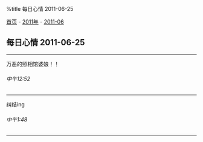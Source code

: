 %title 每日心情 2011-06-25

[[../../../index|首页]] - [[../index|2011年]] - [[index|2011-06]]
==每日心情 2011-06-25==
----
万恶的照相馆婆娘！！
======中午12:52======
----
纠结ing
======中午1:48======
----
